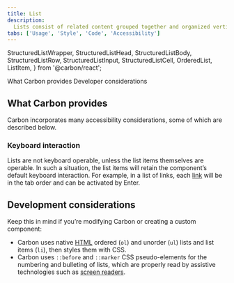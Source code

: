 ```yaml
---
title: List
description:
  Lists consist of related content grouped together and organized vertically.
tabs: ['Usage', 'Style', 'Code', 'Accessibility']
---
```


  StructuredListWrapper,
  StructuredListHead,
  StructuredListBody,
  StructuredListRow,
  StructuredListInput,
  StructuredListCell,
  OrderedList,
  ListItem,
} from '@carbon/react';

<AnchorLinks>
  <AnchorLink>What Carbon provides</AnchorLink>
  <AnchorLink>Developer considerations</AnchorLink>
</AnchorLinks>

## What Carbon provides

Carbon incorporates many accessibility considerations, some of which are
described below.

### Keyboard interaction

Lists are not keyboard operable, unless the list items themselves are operable. In
such a situation, the list items will retain the component’s default keyboard
interaction. For example, in a list of links, each [link](https://carbondesignsystem.com/components/link/usage) will be in the tab order and can be activated by Enter.

## Development considerations

Keep this in mind if you’re modifying Carbon or creating a custom component:

- Carbon uses native [HTML](https://www.w3.org/WAI/tutorials/page-structure/content/#lists) ordered (`ol`) and unorder (`ul`) lists and list items
(`li`), then styles them with CSS.
- Carbon uses `::before` and `::marker` CSS pseudo-elements for the numbering
and bulleting of lists, which are properly read by assistive technologies such as [screen readers](https://www.ibm.com/able/toolkit/verify/screen-reader/).
